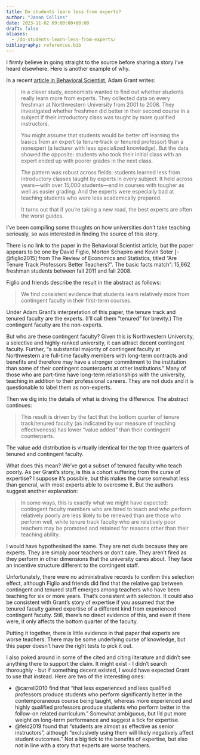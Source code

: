 ```yaml
---
title: Do students learn less from experts?
author: "Jason Collins"
date: 2023-11-02 09:00:00+00:00
draft: false
aliases:
  - /do-students-learn-less-from-experts/
bibliography: references.bib
---
```


I firmly believe in going straight to the source before sharing a story I’ve heard elsewhere. Here is another example of why.

In a recent [article in Behavioral Scientist](https://behavioralscientist.org/a-better-way-to-ask-for-advice-learn-from-the-best/), Adam Grant writes:

> In a clever study, economists wanted to find out whether students really learn more from experts. They collected data on every freshman at Northwestern University from 2001 to 2008. They investigated whether freshmen did better in their second course in a subject if their introductory class was taught by more qualified instructors.
>
> You might assume that students would be better off learning the basics from an expert (a tenure‑track or tenured professor) than a nonexpert (a lecturer with less specialized knowledge). But the data showed the opposite: students who took their initial class with an expert ended up with poorer grades in the next class.
>
> The pattern was robust across fields: students learned less from introductory classes taught by experts in every subject. It held across years—with over 15,000 students—and in courses with tougher as well as easier grading. And the experts were especially bad at teaching students who were less academically prepared.
>
> It turns out that if you’re taking a new road, the best experts are often the worst guides.

I've been compiling some thoughts on how universities don't take teaching seriously, so was interested in finding the source of this story.

There is no link to the paper in the Behavioral Scientist article, but the paper appears to be one by David Figlio, Morton Schapiro and Kevin Soter [-@figlio2015] from The Review of Economics and Statistics, titled "Are Tenure Track Professors Better Teachers?". The basic facts match": 15,662 freshman students between fall 2011 and fall 2008.

Figlio and friends describe the result in the abstract as follows:

> We find consistent evidence that students learn relatively more from contingent faculty in their first-term courses.

Under Adam Grant's interpretation of this paper, the tenure track and tenured faculty are the experts. (I'll call them "tenured" for brevity.) The contingent faculty are the non-experts.

But who are these contingent faculty? Given this is Northwestern University, a selective and highly-ranked university, it can attract decent contingent faculty. Further, "a substantial majority of contingent faculty at Northwestern are full-time faculty members with long-term contracts and benefits and therefore may have a stronger commitment to the institution than some of their contingent counterparts at other institutions." Many of those who are part-time have long-term relationships with the university, teaching in addition to their professional careers. They are not duds and it is questionable to label them as non-experts.

Then we dig into the details of what is driving the difference. The abstract continues:

> This result is driven by the fact that the bottom quarter of tenure track/tenured faculty (as indicated by our measure of teaching effectiveness) has lower "value added" than their contingent counterparts.

The value add distribution is virtually identical for the top three quarters of tenured and contingent faculty.

What does this mean? We've got a subset of tenured faculty who teach poorly. As per Grant's story, is this a cohort suffering from the curse of expertise? I suppose it's possible, but this makes the curse somewhat less than general, with most experts able to overcome it. But the authors suggest another explanation:

> In some ways, this is exactly what we might have expected: contingent faculty members who are hired to teach and who perform relatively poorly are less likely to be renewed than are those who perform well, while tenure track faculty who are relatively poor teachers may be promoted and retained for reasons other than their teaching ability.

I would have hypothesised the same. They are not duds because they are experts. They are simply poor teachers or don't care. They aren't fired as they perform in other dimensions that the university cares about. They face an incentive structure different to the contingent staff.

Unfortunately, there were no administrative records to confirm this selection effect, although Figlio and friends did find that the relative gap between contingent and tenured staff emerges among teachers who have been teaching for six or more years. That's consistent with selection. It could also be consistent with Grant's story of expertise if you assumed that the tenured faculty gained expertise of a different kind from experienced contingent faculty. Still, there's no direct evidence of this, and even if there were, it only affects the bottom quarter of the faculty.

Putting it together, there is little evidence in that paper that experts are worse teachers. There may be some underlying curse of knowledge, but this paper doesn't have the right tests to pick it out.

I also poked around in some of the cited and citing literature and didn't see anything there to support the claim. It might exist - I didn't search thoroughly - but if something decent existed, I would have expected Grant to use that instead. Here are two of the interesting ones:

-   @carrell2010 find that "that less experienced and less qualified professors produce students who perform significantly better in the contemporaneous course being taught, whereas more experienced and highly qualified professors produce students who perform better in the follow-on related curriculum." Somewhat ambiguous, but I'd put more weight on long-term performance and suggest a tick for expertise.
-   @feld2019 found that "students are almost as effective as senior instructors", although "exclusively using them will likely negatively affect student outcomes." Not a big tick to the benefits of expertise, but also not in line with a story that experts are worse teachers.